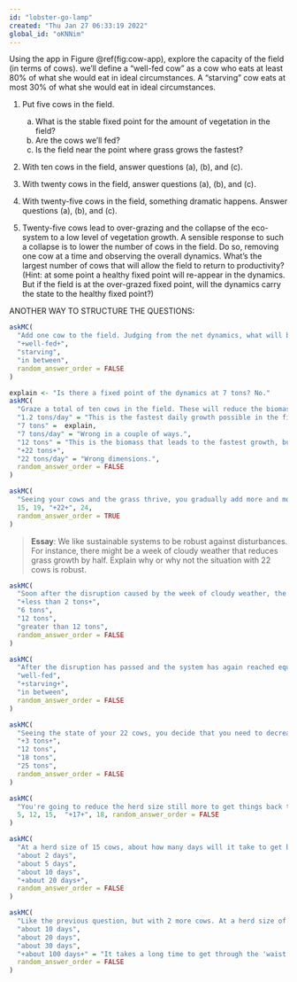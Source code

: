 ```yaml
---
id: "lobster-go-lamp"
created: "Thu Jan 27 06:33:19 2022"
global_id: "oKNNim"
---
```



Using the app in Figure \@ref(fig:cow-app), explore the capacity of the field (in terms of cows). we'll define a "well-fed cow" as a cow who eats at least 80% of what she would eat in ideal circumstances. A "starving" cow eats at most 30% of what she would eat in ideal circumstances. 

1. Put five cows in the field.
    a. What is the stable fixed point for the amount of vegetation in the field? <!-- about 23 tons -->
    b. Are the cows we'll fed?
    c. Is the field near the point where grass grows the fastest?
    
2. With ten cows in the field, answer questions (a), (b), and (c).

3. With twenty cows in the field, answer questions (a), (b), and (c).

4. With twenty-five cows in the field, something dramatic happens. Answer questions (a), (b), and (c).

5. Twenty-five cows lead to over-grazing and the collapse of the eco-system to a low level of vegetation growth. A sensible response to such a collapse is to lower the number of cows in the field. Do so, removing one cow at a time and observing the overall dynamics. What's the largest number of cows that will allow the field to return to productivity? <!-- about 15 cows --> (Hint: at some point a healthy fixed point will re-appear in the dynamics. But if the field is at the over-grazed fixed point, will the dynamics carry the state to the healthy fixed point?)

ANOTHER WAY TO STRUCTURE THE QUESTIONS:


```r
askMC(
  "Add one cow to the field. Judging from the net dynamics, what will be her condition?",
  "+well-fed+",
  "starving",
  "in between",
  random_answer_order = FALSE
)
```

```r
explain <- "Is there a fixed point of the dynamics at 7 tons? No."
askMC(
  "Graze a total of ten cows in the field. These will reduce the biomass carrying capacity. What is that capacity with ten cows?",
  "1.2 tons/day" = "This is the fastest daily growth possible in the field.",
  "7 tons" =  explain,
  "7 tons/day" = "Wrong in a couple of ways.",
  "12 tons" = "This is the biomass that leads to the fastest growth, but it is still growth, not a fixed point.",
  "+22 tons+",
  "22 tons/day" = "Wrong dimensions.",
  random_answer_order = FALSE
)
```

```r
askMC(
  "Seeing your cows and the grass thrive, you gradually add more and more to the field. What's the largest number of cows you can have in the field and still have well fed cows?",
  15, 19, "+22+", 24,
  random_answer_order = TRUE
)
```

> **Essay**: We like sustainable systems to be robust against disturbances. For instance, there might be a week of cloudy weather that reduces grass growth by half. Explain why or why not the situation with 22 cows is robust.

```r
askMC(
  "Soon after the disruption caused by the week of cloudy weather, the field again reaches a stable fixed point. What's the biomass at this fixed point? Assume: you are still in the 22 cow scenerio.",
  "+less than 2 tons+",
  "6 tons",
  "12 tons",
  "greater than 12 tons",
  random_answer_order = FALSE
)
```

```r
askMC(
  "After the disruption has passed and the system has again reached equilibrium, what will be the state of the 22 cows in the field?",
  "well-fed",
  "+starving+",
  "in between",
  random_answer_order = FALSE
)
```

```r
askMC(
  "Seeing the state of your 22 cows, you decide that you need to decrease the herd size to a level where the cows were well fed: 20 cows. What stable biomass fixed point will the system reach?",
  "+3 tons+",
  "12 tons",
  "18 tons",
  "25 tons",
  random_answer_order = FALSE
)
```

```r
askMC(
  "You're going to reduce the herd size still more to get things back to a healthy, stable equilibrium with well-fed cows. What's the largest herd size that will accomplish this?",
  5, 12, 15,  "+17+", 18, random_answer_order = FALSE
)
```

```r
askMC(
  "At a herd size of 15 cows, about how many days will it take to get back (look at your end biomass for 20 cows) to a point where the cows are well fed? (Hint: How much will the biomass increase each day? The consumption curves starts to flatten out when the cows are well fed.)",
  "about 2 days",
  "about 5 days",
  "about 10 days",
  "+about 20 days+",
  random_answer_order = FALSE
)
```

```r
askMC(
  "Like the previous question, but with 2 more cows. At a herd size of 17 cows, about how many days will it take to get back (look at your end biomass for 20 cows) to a point where the cows are well fed?",
  "about 10 days",
  "about 20 days",
  "about 30 days",
  "+about 100 days+" = "It takes a long time to get through the 'waist' in the net dynamics where the biomass is around 3 tons but the net growth is only about 0.01 ton per day.",
  random_answer_order = FALSE
)
```

